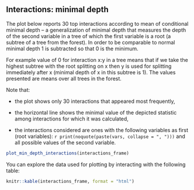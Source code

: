 ## Interactions: minimal depth

The plot below reports 30 top interactions according to mean of conditional minimal depth -- a generalization of minimal depth that measures the depth of the second variable in a tree of which the first variable is a root (a subtree of a tree from the forest). In order to be comparable to normal minimal depth 1 is subtracted so that 0 is the minimum.

For example value of 0 for interaction x:y in a tree means that if we take the highest subtree with the root splitting on x then y is used for splitting immediately after x (minimal depth of x in this subtree is 1). The values presented are means over all trees in the forest.

Note that:

- the plot shows only 30 interactions that appeared most frequently,

- the horizontal line shows the minimal value of the depicted statistic among interactions for which it was calculated,

- the interactions considered are ones with the following variables as first (root variables): `r print(noquote(paste(vars, collapse = ", ")))` and all possible values of the second variable.

```r
plot_min_depth_interactions(interactions_frame)
```

You can explore the data used for plotting by interacting with the following table:

```r
knitr::kable(interactions_frame, format = "html")
```
